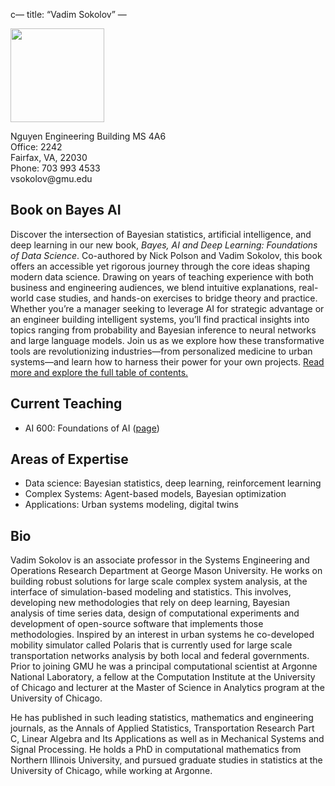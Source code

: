 c---
title: "Vadim Sokolov"
---

:::{layout-ncol="2"}
![](image/mountain-face.jpg){width=150}


Nguyen Engineering Building MS 4A6\
Office: 2242\
Fairfax, VA, 22030\
Phone: 703 993 4533\
vsokolov@gmu.edu
:::

## Book on Bayes AI


Discover the intersection of Bayesian statistics, artificial intelligence, and deep learning in our new book, *Bayes, AI and Deep Learning: Foundations of Data Science*. Co-authored by Nick Polson and Vadim Sokolov, this book offers an accessible yet rigorous journey through the core ideas shaping modern data science. Drawing on years of teaching experience with both business and engineering audiences, we blend intuitive explanations, real-world case studies, and hands-on exercises to bridge theory and practice. Whether you're a manager seeking to leverage AI for strategic advantage or an engineer building intelligent systems, you'll find practical insights into topics ranging from probability and Bayesian inference to neural networks and large language models. Join us as we explore how these transformative tools are revolutionizing industries—from personalized medicine to urban systems—and learn how to harness their power for your own projects. [Read more and explore the full table of contents.](https://vsokolov.org/html/_book/)




## Current Teaching
- AI 600: Foundations of AI ([page](courses/600.qmd))

## Areas of Expertise
- Data science: Bayesian statistics, deep learning, reinforcement learning
- Complex Systems: Agent-based models, Bayesian optimization
- Applications: Urban systems modeling, digital twins


## Bio
Vadim Sokolov is an associate professor in the Systems Engineering and Operations Research Department at George Mason University. He works on building robust solutions for large scale complex system analysis, at the interface of simulation-based modeling and statistics. This involves, developing new methodologies that rely on deep learning, Bayesian analysis of time series data, design of computational experiments and development of open-source software that implements those methodologies. Inspired by an interest in urban systems he co-developed mobility simulator called Polaris that is currently used for large scale transportation networks analysis by both local and federal governments. Prior to joining GMU he was a principal computational scientist at Argonne National Laboratory, a fellow at the Computation Institute at the University of Chicago and lecturer at the Master of Science in Analytics program at the University of Chicago.

He has published in such leading statistics, mathematics and engineering journals, as the Annals of Applied Statistics, Transportation Research Part C, Linear Algebra and Its Applications as well as in Mechanical Systems and Signal Processing. He holds a PhD in computational mathematics from Northern Illinois University, and pursued graduate studies in statistics at the University of Chicago, while working at Argonne.



